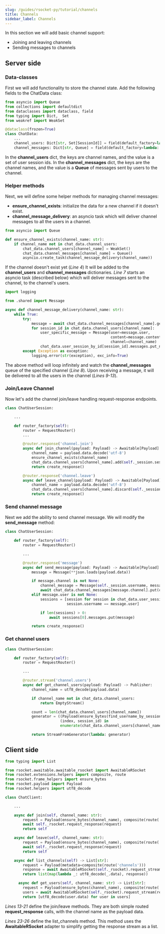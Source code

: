 ```yaml
---
slug: /guides/rsocket-py/tutorial/channels
title: Channels
sidebar_label: Channels
---
```


In this section we will add basic channel support:
- Joining and leaving channels
- Sending messages to channels

## Server side

### Data-classes
First we will add functionality to store the channel state. Add the following fields to the ChatData class:

```py
from asyncio import Queue
from collections import defaultdict
from dataclasses import dataclass, field
from typing import Dict,  Set
from weakref import WeakSet

@dataclass(frozen=True)
class ChatData:
    ...
    channel_users: Dict[str, Set[SessionId]] = field(default_factory=lambda: defaultdict(WeakSet))
    channel_messages: Dict[str, Queue] = field(default_factory=lambda: defaultdict(Queue))
```

In the <b>channel_users</b> dict, the keys are channel names, and the value is a set of user session ids.
In the <b>channel_messages</b> dict, the keys are the channel names, and the value is a <b>Queue</b> of messages sent by users to the channel.

### Helper methods

Next, we will define some helper methods for managing channel messages:
- <b>ensure_channel_exists</b>: initialize the data for a new channel if it doesn't exist.
- <b>channel_message_delivery</b>: an asyncio task which will deliver channel messages to all the users in a channel.

```py
from asyncio import Queue

def ensure_channel_exists(channel_name: str):
    if channel_name not in chat_data.channel_users:
        chat_data.channel_users[channel_name] = WeakSet()
        chat_data.channel_messages[channel_name] = Queue()
        asyncio.create_task(channel_message_delivery(channel_name))
```

If the channel doesn't exist yet (*Line 4*) It will be added to the <b>channel_users</b> and <b>channel_messages</b> dictionaries.
*Line 7* starts an asyncio task (described below) which will deliver messages sent to the channel, to the channel's users.

```py
import logging

from .shared import Message

async def channel_message_delivery(channel_name: str):
    while True:
        try:
            message = await chat_data.channel_messages[channel_name].get()
            for session_id in chat_data.channel_users[channel_name]:
                user_specific_message = Message(user=message.user,
                                                content=message.content,
                                                channel=channel_name)
                chat_data.user_session_by_id[session_id].messages.put_nowait(user_specific_message)
        except Exception as exception:
            logging.error(str(exception), exc_info=True)
```

The above method will loop infinitely and watch the <b>channel_messages</b> queue of the specified
channel (*Line 8*). Upon receiving a message, it will be delivered to all the users in the channel (*Lines 9-13*).

### Join/Leave Channel

Now let's add the channel join/leave handling request-response endpoints.

```py
class ChatUserSession:

    ...

    def router_factory(self):
        router = RequestRouter()
        ...

        @router.response('channel.join')
        async def join_channel(payload: Payload) -> Awaitable[Payload]:
            channel_name = payload.data.decode('utf-8')
            ensure_channel_exists(channel_name)
            chat_data.channel_users[channel_name].add(self._session.session_id)
            return create_response()

        @router.response('channel.leave')
        async def leave_channel(payload: Payload) -> Awaitable[Payload]:
            channel_name = payload.data.decode('utf-8')
            chat_data.channel_users[channel_name].discard(self._session.session_id)
            return create_response()
```

### Send channel message

Next we add the ability to send channel message. We will modify the <b>send_message</b> method:

```py
class ChatUserSession:

    def router_factory(self):
        router = RequestRouter()

        ...

        @router.response('message')
        async def send_message(payload: Payload) -> Awaitable[Payload]:
            message = Message(**json.loads(payload.data))

            if message.channel is not None:
                channel_message = Message(self._session.username, message.content, message.channel)
                await chat_data.channel_messages[message.channel].put(channel_message)
            elif message.user is not None:
                sessions = [session for session in chat_data.user_session_by_id.values() if
                            session.username == message.user]

                if len(sessions) > 0:
                    await sessions[0].messages.put(message)

            return create_response()
```

### Get channel users

```py
class ChatUserSession:

    def router_factory(self):
        router = RequestRouter()

        ...

        @router.stream('channel.users')
        async def get_channel_users(payload: Payload) -> Publisher:
            channel_name = utf8_decode(payload.data)

            if channel_name not in chat_data.channel_users:
                return EmptyStream()

            count = len(chat_data.channel_users[channel_name])
            generator = ((Payload(ensure_bytes(find_username_by_session(session_id))), index == count) for
                         (index, session_id) in
                         enumerate(chat_data.channel_users[channel_name], 1))

            return StreamFromGenerator(lambda: generator)
```

## Client side

```py
from typing import List

from rsocket.awaitable.awaitable_rsocket import AwaitableRSocket
from rsocket.extensions.helpers import composite, route
from rsocket.frame_helpers import ensure_bytes
from rsocket.payload import Payload
from rsocket.helpers import utf8_decode

class ChatClient:

    ...

    async def join(self, channel_name: str):
        request = Payload(ensure_bytes(channel_name), composite(route('channel.join')))
        await self._rsocket.request_response(request)
        return self

    async def leave(self, channel_name: str):
        request = Payload(ensure_bytes(channel_name), composite(route('channel.leave')))
        await self._rsocket.request_response(request)
        return self

    async def list_channels(self) -> List[str]:
        request = Payload(metadata=composite(route('channels')))
        response = await AwaitableRSocket(self._rsocket).request_stream(request)
        return list(map(lambda _: utf8_decode(_.data), response))

      async def get_users(self, channel_name: str) -> List[str]:
        request = Payload(ensure_bytes(channel_name), composite(route('channel.users')))
        users = await AwaitableRSocket(self._rsocket).request_stream(request)
        return [utf8_decode(user.data) for user in users]
```

*Lines 13-21* define the join/leave methods. They are both simple routed <b>request_response</b> calls, with the channel name as the payload data.

*Lines 23-26* define the list_channels method. This method uses the <b>AwaitableRSocket</b> adapter to simplify getting the response stream as a list.
